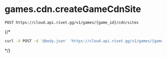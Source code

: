 # games.cdn.createGameCdnSite
```
POST https://cloud.api.rivet.gg/v1/games/{game_id}/cdn/sites
```


{/*<RequestExample>
```bash curl
curl -X POST -d '@body.json' 'https://cloud.api.rivet.gg/v1/games/{game_id}/cdn/sites'
```
</RequestExample>*/}
